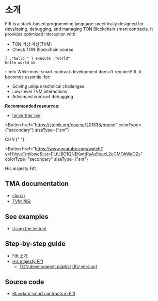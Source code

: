 

# 소개

Fift is a stack-based programming language specifically designed for developing, debugging, and managing TON Blockchain smart contracts. It provides optimized interaction with:

- TON 가상 머신(TVM)
- Check TON Blockchain course

```fift
{ ."hello " } execute ."world"
hello world ok
```

:::info
While most smart contract development doesn't require Fift, it becomes essential for:

- Solving unique technical challenges
- Low-level TVM interactions
- Advanced contract debugging

**Recommended resources**:

- [tonverifier.live](https://verifier.ton.org/)

<Button
  href="https://stepik.org/course/201638/promo"
  colorType={"secondary"}
  sizeType={"sm"}
>
  CHN
</Button>{" "}

<Button
  href="https://www.youtube.com/watch?v=HVsveTmVowc&list=PLtUBO1QNEKwttRsAs9eacL2oCMOhWaOZs"
  colorType="secondary"
  sizeType={"sm"}
>
  His majesty Fift
</Button>

</video>
</div>

## TMA documentation

- [ston.fi](https://ston.fi/)
- [TVM 개요](/v3/documentation/tvm/tvm-overview)

## See examples

- [Using the testnet](/v3/documentation/smart-contracts/getting-started/testnet)

## Step-by-step guide

- [Fift 소개](https://blog.ton.org/introduction-to-fift)
- [His majesty Fift](https://www.youtube.com/watch?v=HVsveTmVowc&list=PLtUBO1QNEKwttRsAs9eacL2oCMOhWaOZs)
  - [TON development playlist](https://www.youtube.com/playlist?list=PLQ5rEj25H3U2P5qp7nsgVtNGYxEojnnez) [[RU version]](https://www.youtube.com/playlist?list=PLOIvUFGfwP93tZI_WnaLyJsZlskU4ao92)

## Source code

- [Standard smart contracts in Fift](https://github.com/ton-blockchain/ton/tree/master/crypto/smartcont)

<Feedback />
